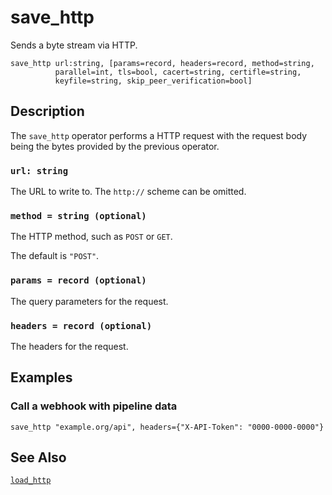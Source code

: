 
# save_http

Sends a byte stream via HTTP.

```tql
save_http url:string, [params=record, headers=record, method=string,
          parallel=int, tls=bool, cacert=string, certifle=string,
          keyfile=string, skip_peer_verification=bool]
```

## Description

The `save_http` operator performs a HTTP request with the request body being the
bytes provided by the previous operator.

### `url: string`

The URL to write to. The `http://` scheme can be omitted.

### `method = string (optional)`

The HTTP method, such as `POST` or `GET`.

The default is `"POST"`.

### `params = record (optional)`

The query parameters for the request.

### `headers = record (optional)`

The headers for the request.

<TLSOptions tls_default="true"/>

## Examples

### Call a webhook with pipeline data

```tql
save_http "example.org/api", headers={"X-API-Token": "0000-0000-0000"}
```

## See Also

[`load_http`](load_http.mdx)
